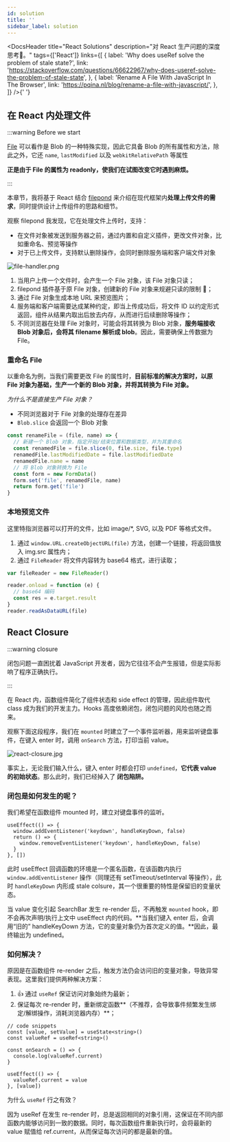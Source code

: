 ```yaml
---
id: solution
title: ''
sidebar_label: solution
---
```



<DocsHeader
  title="React Solutions"
  description="对 React 生产问题的深度思考🤔。"
  tags={['React']}
  links={[
    {
      label: 'Why does useRef solve the problem of stale state?',
      link: 'https://stackoverflow.com/questions/66622967/why-does-useref-solve-the-problem-of-stale-state',
    },
    {
      label: 'Rename A File With JavaScript In The Browser',
      link: 'https://pqina.nl/blog/rename-a-file-with-javascript/',
    },
  ]}
/>{' '}

## 在 React 内处理文件

:::warning Before we start

[File](https://developer.mozilla.org/en-US/docs/Web/API/File) 可以看作是 Blob 的一种特殊实现，因此它具备 Blob 的所有属性和方法，除此之外，它还 `name`, `lastModified` 以及 `webkitRelativePath` 等属性

**正是由于 File 的属性为 readonly，使我们在试图改变它时遇到麻烦。**

:::

本章节，我将基于 React 结合 [filepond](https://pqina.nl/filepond/docs/) 来介绍在现代框架内**处理上传文件的需求**，同时提供设计上传组件的思路和细节。

观察 filepond 我发现，它在处理文件上传时，支持：

- 在文件对象被发送到服务器之前，通过内置和自定义插件，更改文件对象，比如重命名、预览等操作
- 对于已上传文件，支持默认删除操作，会同时删除服务端和客户端文件对象

![file-handler.png](https://img.joyjoy.cc/react/file-handler.png)

1. 当用户上传一个文件时，会产生一个 File 对象，该 File 对象只读；
2. filepond 插件基于原 File 对象，创建新的 File 对象来规避只读的限制 🚫；
3. 通过 File 对象生成本地 URL 来预览图片；
4. 服务端和客户端需要达成某种约定，即当上传成功后，将文件 ID 以约定形式返回，组件从结果内取出后放去内存，从而进行后续删除等操作；
5. 不同浏览器在处理 File 对象时，可能会将其转换为 Blob 对象，**服务端接收 Blob 对象后，会将其 filename 解析成 blob**。因此，需要确保上传数据为 File。

### 重命名 File

以重命名为例，当我们需要更改 File 的属性时，**目前标准的解决方案时，以原 File 对象为基础，生产一个新的 Blob 对象，并将其转换为 File 对象。**

_为什么不是直接生产 File 对象？_

- 不同浏览器对于 File 对象的处理存在差异
- `Blob.slice` 会返回一个 Blob 对象

```js
const renameFile = (file, name) => {
  // 新建一个 Blob 对象，指定开始/结束位置和数据类型，并为其重命名
  const renamedFile = file.slice(0, file.size, file.type)
  renamedFile.lastModifiedDate = file.lastModifiedDate
  renamedFile.name = name
  // 将 Blob 对象转换为 File
  const form = new FormData()
  form.set('file', renamedFile, name)
  return form.get('file')
}
```

### 本地预览文件

这里特指浏览器可以打开的文件，比如 image/\*, SVG, 以及 PDF 等格式文件。

1. 通过 `window.URL.createObjectURL(file)` 方法，创建一个链接，将返回值放入 img.src 属性内；
2. 通过 `FileReader` 将文件内容转为 base64 格式，进行读取；

```js filereader
var fileReader = new FileReader()

reader.onload = function (e) {
  // base64 编码
  const res = e.target.result
}
reader.readAsDataURL(file)
```

## React Closure

:::warning closure

闭包问题一直困扰着 JavaScript 开发者，因为它往往不会产生报错，但是实际影响了程序正确执行。

:::

在 React 内，函数组件简化了组件状态和 side effect 的管理，因此组件取代 class 成为我们的开发主力。Hooks 高度依赖闭包，闭包问题的风险也随之而来。

观察下面这段程序，我们在 `mounted` 时建立了一个事件监听器，用来监听键盘事件，在键入 enter 时，调用 `onSearch` 方法，打印当前 value。

![react-closure.jpg](https://img.joyjoy.cc/react/react-closure.jpg)

事实上，无论我们输入什么，键入 enter 时都会打印 `undefined`，**它代表 value 的初始状态**。那么此时，我们已经掉入了 **闭包陷阱。**

### 闭包是如何发生的呢？

我们希望在函数组件 mounted 时，建立对键盘事件的监听。

```tsx
useEffect(() => {
  window.addEventListener('keydown', handleKeyDown, false)
  return () => {
    window.removeEventListener('keydown', handleKeyDown, false)
  }
}, [])
```

此时 useEffect 回调函数的环境是一个匿名函数，在该函数内执行 `window.addEventListener` 操作（同理还有 setTimeout/setInterval 等操作），此时 `handleKeyDown` 内形成 stale colsure，其一个很重要的特性是保留旧的变量状态。

当 value 变化引起 SearchBar 发生 re-render 后，不再触发 `mounted` hook，即不会再次声明/执行上文中 useEffect 内的代码。**当我们键入 enter 后，会调用“旧的” handleKeyDown 方法，它的变量对象仍为首次定义的值。**因此，最终输出为 undefined。

### 如何解决？

原因是在函数组件 re-render 之后，触发方法仍会访问旧的变量对象，导致异常表现。这里我们提供两种解决方案：

1. 👍 通过 `useRef` 保证访问对象始终为最新；
2. 保证每次 re-render 时，重新绑定函数**（不推荐，会导致事件频繁发生绑定/解绑操作，消耗浏览器内存）**；

```tsx
// code snippets
const [value, setValue] = useState<string>()
const valueRef = useRef<string>()

const onSearch = () => {
  console.log(valueRef.current)
}

useEffect(() => {
  valueRef.current = value
}, [value])
```

为什么 `useRef` 行之有效？

因为 useRef 在发生 re-render 时，总是返回相同的对象引用，这保证在不同内部函数内能够访问到一致的数据。同时，每次函数组件重新执行时，会将最新的 value 赋值给 ref.current，从而保证每次访问的都是最新的值。

